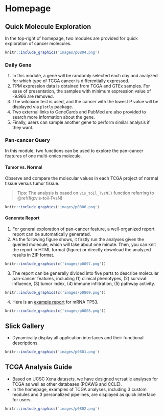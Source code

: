 # Homepage {#home}

## Quick Molecule Exploration 

In the top-right of homepage, two modules are provided for quick exploration of cancer molecules. 

```r
knitr::include_graphics('images/p0804.png')
```


### Daily Gene
1. In this module, a  gene will be randomly selected each day and analyzed for which type of TCGA cancer is differentially expressed.
2. TPM expression data is obtained from TCGA and GTEx samples. For ease of presentation, the samples with minimum expression value of -9.966 are removed.
3. The wilcoxon test is used, and the cancer with the lowest P value will be displayed via `plotly` package.
4. Two external links to GeneCards and PubMed are also provided to search more information about the gene.
5. Finally, users can sample another gene to perform similar analysis if they want.


### Pan-cancer Query

In this module, two functions can be used to explore the pan-cancer features of one multi-omics molecule.


#### Tumor vs. Normal

Observe and compare the molecular values in each TCGA project of normal tissue versus tumor tissue.

> Tips: The analysis is based on `vis_toil_TvsN()` function  referring to \@ref(fig:vis-toil-TvsN)

```r
knitr::include_graphics('images/p0806.png')
```

#### Generate Report

1. For general exploration of pan-cancer feature, a well-organized report report can be automatically generated.
2. As the following figure shows, it firstly run the analyses given the queried molecule, which will take about one minute. Then, you can knit the report in HTML format (figure) or directly download the analyzed results in ZIP format.

```r
knitr::include_graphics(c('images/p0807.png'))
```



3. The report can be generally divided into five parts to describe molecular pan-cancer features, including (1) clinical phenotypes, (2) survival influence, (3) tumor index, (4) immune infiltration, (5) pathway activity.
```r
knitr::include_graphics(c('images/p0809.png'))
```



4. Here is an [example report](https://lishensuo.github.io/UCSCXenaShiny_Book/example_report.html) for mRNA TP53. 


```r
knitr::include_graphics(c('images/p0808.png'))
```





## Slick Gallery

- Dynamically display all application interfaces and their functional descriptions.

```r
knitr::include_graphics('images/p0801.png')
```

## TCGA Analysis Guide

- Based on UCSC Xena datasets, we have designed versatile analyses for TCGA as well as other databases (PCAWG and CCLE).
- In the homepage, examples of TCGA analyses, including 3 custom modules and 3 personalized pipelines, are displayed as quick interface for users.

```r
knitr::include_graphics('images/p0802.png')
```

